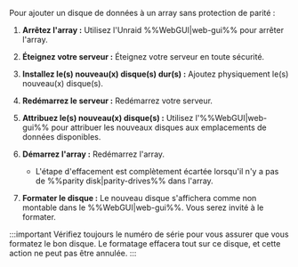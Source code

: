 Pour ajouter un disque de données à un array sans protection de parité :

1. **Arrêtez l'array :** Utilisez l'Unraid %%WebGUI|web-gui%% pour arrêter l'array.

2. **Éteignez votre serveur :** Éteignez votre serveur en toute sécurité.

3. **Installez le(s) nouveau(x) disque(s) dur(s) :** Ajoutez physiquement le(s) nouveau(x) disque(s).

4. **Redémarrez le serveur :** Redémarrez votre serveur.

5. **Attribuez le(s) nouveau(x) disque(s) :** Utilisez l'%%WebGUI|web-gui%% pour attribuer les nouveaux disques aux emplacements de données disponibles.

6. **Démarrez l'array :** Redémarrez l'array.

   - L'étape d'effacement est complètement écartée lorsqu'il n'y a pas de %%parity disk|parity-drives%% dans l'array.

7. **Formater le disque :** Le nouveau disque s'affichera comme non montable dans le %%WebGUI|web-gui%%. Vous serez invité à le formater.

:::important
Vérifiez toujours le numéro de série pour vous assurer que vous formatez le bon disque. Le formatage effacera tout sur ce disque, et cette action ne peut pas être annulée.
:::
